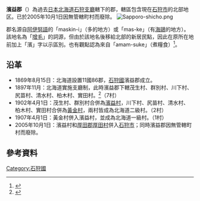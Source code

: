 {{日本郡 (廢除)
| 郡=濱益郡
| 日文原名=浜益郡
| 平假名=はまますぐん
| 羅馬字拼音=Hamamasu-gun
| 廢除時間=2005年10月1日
| 廢除理由=無管轄町村
| 廢除時處置=滨益郡 → 石狩市
| 現在郡=石狩市
| 都道府縣=北海道
| 支廳=石狩支廳
| 町=
| 村=1
| 經度=
| 緯度=
| 地圖=[[Image:Hokkaido_Hamamasu-gun.png|250px]]
}}
'''濱益郡'''（{{jpn|j=浜益郡|kyu=濱益郡|hg=はまますぐん|rm=Hamamasu gun|f=y}}）為過去[[日本|日本]][[北海道|北海道]][[石狩支廳|石狩支廳]]轄下的郡，轄區包含現在[[石狩市|石狩市]]的北部地区。已於2005年10月1日因無管轄町村而廢除。
[[Image:Sapporo-shicho.png|thumb]]

郡名源自[[阿伊努語|阿伊努語]]的「maskin-i」（多的地方）或「mas-ke」（有[[海鷗|海鷗]]的地方）。該地名為「[[增毛町|增毛]]」的詞源，但由於該地名後移給北部的新居民點，因此在原所在地前加上「濱」字以示區別。也有觀點認為來自「amam-suke」（煮糧食）<ref>{{Cite web|url=http://www.pref.hokkaido.lg.jp/ks/ass/grp/101110P.pdf|title=アイヌ語地名リスト|accessdate=2017-08-17|author=北海道庁|date=|publisher=北海道庁|archive-date=2018-04-17|archive-url=https://web.archive.org/web/20180417012359/http://www.pref.hokkaido.lg.jp/ks/ass/grp/101110P.pdf|dead-url=no}}</ref>。
==沿革==
* 1869年8月15日：北海道設置11國86郡，[[石狩國|石狩國]]濱益郡成立。
* 1897年11月：北海道實施支廳制，此時濱益郡下轄茂生村、群別村、川下村、尻苗村、清水村、柏木村、實田村。<ref>{{Cite web|url=http://homepage1.nifty.com/ishato/tiri/sityoson/01hokkai/01_hokkai11.htm#isikari |title=市町村的變遷 - 北海道［道央・道南］ |publisher=ISSIE |accessdate=2008年4月21日 |language=ja |deadurl=yes |archiveurl=https://web.archive.org/web/20090930122953/http://homepage1.nifty.com/ishato/tiri/sityoson/01hokkai/01_hokkai11.htm |archivedate=2009年9月30日 }}</ref>（7村）
* 1902年4月1日：茂生村、群別村合併為[[濱益村|濱益村]]，川下村、尻苗村、清水村、柏木村、實田村合併為[[黃金村|黃金村]]，兩村皆成為北海道二級村。（2村）
* 1907年4月1日：黃金村併入濱益村，並成為北海道一級村。（1村）
* 2005年10月1日：濱益村和[[厚田郡|厚田郡]][[厚田村|厚田村]]併入[[石狩市|石狩市]]；同時濱益郡因無管轄町村而廢除。

==參考資料==
{{reflist}}

{{石狩国的郡}}

[[Category:石狩國|Category:石狩國]]